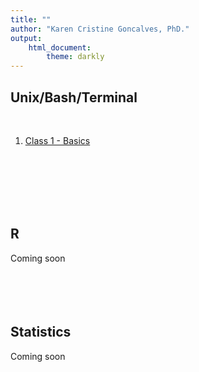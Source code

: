 ```yaml
---
title: ""
author: "Karen Cristine Goncalves, PhD."
output:
    html_document:
        theme: darkly
---
```



## Unix/Bash/Terminal
<br>

1. [Class 1 - Basics](/basic_commands.html)

<br><br><br><br><br>

## R 

Coming soon
<br><br><br><br><br>

## Statistics
Coming soon